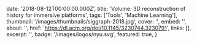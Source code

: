   date: '2018-08-12T00:00:00.000Z',
  title: 'Volume: 3D reconstruction of history for immersive platforms',
  tags: ['Tools', 'Machine Learning'],
  thumbnail: '/images/thumbnails/siggraph-2018.jpg',
  cover: '',
  embed: '',
  about: '',
  href: 'https://dl.acm.org/doi/10.1145/3230744.3230791',
  links: [],
  excerpt: '',
  badge: '/images/logos/nyu.svg',
  featured: true,
}
